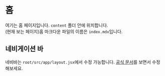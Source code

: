 # 홈
여기는 홈 페이지입니다. `content` 폴더 안에 위치합니다.  
(현재 보는 페이지)홈 마크다운 파일의 이름은 `index.mdx`입니다.
## 네비게이션 바
네비바는 `root/src/app/layout.jsx`에서 수정 가능합니다. [공식 문서](https://nextra.site/docs/docs-theme/built-ins/navbar)를 보면서 수정해보세요.